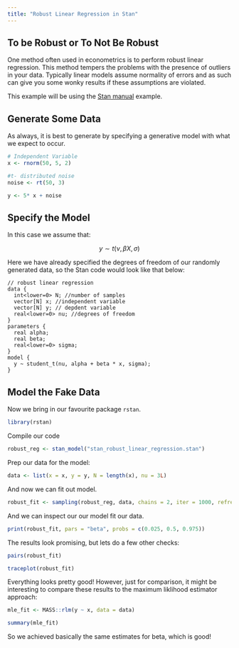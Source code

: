```yaml
---
title: "Robust Linear Regression in Stan"
---
```


## To be Robust or To Not Be Robust

One method often used in econometrics is to perform robust linear regression. This method tempers the problems with the presence of outliers in your data. Typically linear models assume normality of errors and as such can give you some wonky results if these assumptions are violated.

This example will be using the [Stan manual](https://mc-stan.org/docs/2_18/stan-users-guide/robust-noise-models.html) example.

## Generate Some Data

As always, it is best to generate by specifying a generative model with what we expect to occur.

```r
# Independent Variable
x <- rnorm(50, 5, 2)

#t- distributed noise
noise <- rt(50, 3)

y <- 5* x + noise

```

## Specify the Model

In this case we assume that:

$$y\sim t(\nu, \beta X, \sigma)$$

Here we have already specified the degrees of freedom of our randomly generated data, so the Stan code would look like that below:

```
// robust linear regression
data {
  int<lower=0> N; //number of samples
  vector[N] x; //independent variable
  vector[N] y; // depdent variable
  real<lower=0> nu; //degrees of freedom
}
parameters {
  real alpha;
  real beta;
  real<lower=0> sigma;
}
model {
  y ~ student_t(nu, alpha + beta * x, sigma);
}

```

## Model the Fake Data

Now we bring in our favourite package `rstan`.

```r
library(rstan)
```

Compile our code

```r
robust_reg <- stan_model("stan_robust_linear_regression.stan")
```

Prep our data for the model:

```r
data <- list(x = x, y = y, N = length(x), nu = 3L)
```


And now we can fit out model.

```r
robust_fit <- sampling(robust_reg, data, chains = 2, iter = 1000, refresh = 0)
```

And we can inspect our our model fit our data.

```r
print(robust_fit, pars = "beta", probs = c(0.025, 0.5, 0.975))
```

The results look promising, but lets do a few other checks:

```r
pairs(robust_fit)
```

```r
traceplot(robust_fit)
```

Everything looks pretty good! However, just for comparison, it might be interesting to compare these results to the maximum liklihood estimator approach:

```r
mle_fit <- MASS::rlm(y ~ x, data = data)
```

```r
summary(mle_fit)
```

So we achieved basically the same estimates for beta, which is good!
